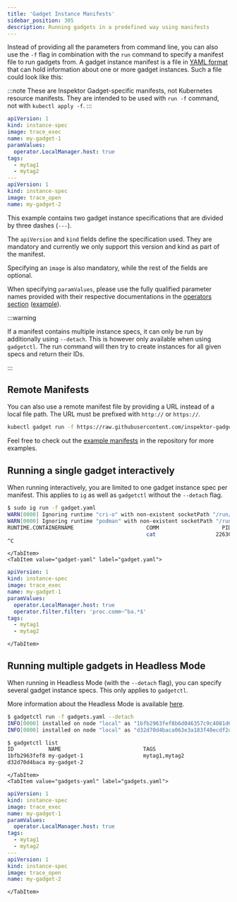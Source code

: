```yaml
---
title: 'Gadget Instance Manifests'
sidebar_position: 305
description: Running gadgets in a predefined way using manifests
---
```



Instead of providing all the parameters from command line, you can also use the `-f` flag in combination with the `run`
command to specify a manifest file to run gadgets from. A gadget instance manifest is a file in
[YAML format](https://en.wikipedia.org/wiki/YAML) that can hold information about one or more gadget instances. Such a
file could look like this:

:::note
These are Inspektor Gadget-specific manifests, not Kubernetes resource manifests. They are intended to be used with `run -f` command, not with `kubectl apply -f`.
:::

```yaml
apiVersion: 1
kind: instance-spec
image: trace_exec
name: my-gadget-1
paramValues:
  operator.LocalManager.host: true
tags:
  - mytag1
  - mytag2
---
apiVersion: 1
kind: instance-spec
image: trace_open
name: my-gadget-2
```

This example contains two gadget instance specifications that are divided by three dashes (`---`).

The `apiVersion` and `kind` fields define the specification used. They are mandatory and currently we only support
this version and kind as part of the manifest.

Specifying an `image` is also mandatory, while the rest of the fields are optional.

When specifying `paramValues`, please use the fully qualified parameter names provided with their respective
documentations in the [operators section](../spec/operators) ([example](../spec/operators/filter#filter)).

:::warning

If a manifest contains multiple instance specs, it can only be run by additionally using `--detach`. This is however
only available when using `gadgetctl`. The run command will then try to create instances for all given specs and return
their IDs.

:::

## Remote Manifests

You can also use a remote manifest file by providing a URL instead of a local file path. The URL must be prefixed with `http://` or `https://`.

```bash
kubectl gadget run -f https://raw.githubusercontent.com/inspektor-gadget/inspektor-gadget/%IG_BRANCH%/examples/instance-manifests/dns/failed-dns-requests-all.yaml
```

Feel free to check out the [example manifests](https://github.com/inspektor-gadget/inspektor-gadget/tree/%IG_BRANCH%/examples/instance-manifests) in the repository for more examples.

## Running a single gadget interactively

When running interactively, you are limited to one gadget instance spec per manifest. This applies to `ig` as well as
`gadgetctl` without the `--detach` flag.

<Tabs groupId="env">
    <TabItem value="single" label="Running a single gadget">

```bash
$ sudo ig run -f gadget.yaml
WARN[0000] Ignoring runtime "cri-o" with non-existent socketPath "/run/crio/crio.sock"
WARN[0000] Ignoring runtime "podman" with non-existent socketPath "/run/podman/podman.sock"
RUNTIME.CONTAINERNAME                       COMM                    PID        TID PCOMM                  PPID ARGS                       ERROR USER                   LOGINUSER              GROUP
                                            cat                   22630      22630 bash                  16905                                  username               username               username
^C
```
    </TabItem>
    <TabItem value="gadget-yaml" label="gadget.yaml">

```yaml
apiVersion: 1
kind: instance-spec
image: trace_exec
name: my-gadget-1
paramValues:
  operator.LocalManager.host: true
  operator.filter.filter: 'proc.comm~^ba.*$'
tags:
  - mytag1
  - mytag2
```
    </TabItem>
</Tabs>

## Running multiple gadgets in Headless Mode

When running in Headless Mode (with the `--detach` flag), you can specify several gadget instance specs. This only
applies to `gadgetctl`.

More information about the Headless Mode is available [here](headless.mdx).

<Tabs groupId="env">
    <TabItem value="multi" label="Running multiple gadgets">

```bash
$ gadgetctl run -f gadgets.yaml --detach
INFO[0000] installed on node "local" as "1bfb2963fef8b6d046357c9c4081d62a"
INFO[0000] installed on node "local" as "d32d70d4baca063e3a183f40ecdf2d0a"

$ gadgetctl list
ID           NAME                          TAGS                          GADGET
1bfb2963fef8 my-gadget-1                   mytag1,mytag2                 trace_exec
d32d70d4baca my-gadget-2                                                 trace_open
```
    </TabItem>
    <TabItem value="gadgets-yaml" label="gadgets.yaml">

```yaml
apiVersion: 1
kind: instance-spec
image: trace_exec
name: my-gadget-1
paramValues:
  operator.LocalManager.host: true
tags:
  - mytag1
  - mytag2
---
apiVersion: 1
kind: instance-spec
image: trace_open
name: my-gadget-2
```
    </TabItem>
</Tabs>
